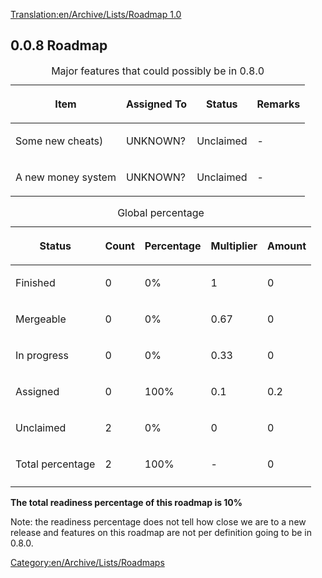 [[Translation:en/Archive/Lists/Roadmap 1.0]]
{{en/Archive/Lists/Roadmapheader|
previous=en/Archive/Lists/Roadmap 0.7|
current=Roadmap 0.8|
next=en/Archive/Lists/Roadmap 1.1|
}}
== 0.0.8 Roadmap ==

{| border="1"
|+ Major features that could possibly be in 0.8.0
|-
! Item !! Assigned To !! Status !! Remarks
|-
|Some new cheats) || UNKNOWN?
!class="claimed" | Unclaimed || -
|-
|A new money system || UNKNOWN?
!class="claimed" | Unclaimed || -
|}




{| border="1"
|+ Global percentage
|-
! Status !! Count !! Percentage !! Multiplier !! Amount
|-
!class="checked" | Finished || 0 || 0% || 1 || 0
|-
!class="wip" | Mergeable || 0 || 0% || 0.67 || 0
|-
!class="wip" | In progress || 0 || 0% || 0.33 || 0
|-
!class="claimed" | Assigned || 0 || 100% || 0.1 || 0.2
|-
!class="unclaimed" | Unclaimed || 2 || 0% || 0 || 0
|-
!class="wip" | Total percentage 
!class="wip" | 2
!class="wip" | 100% 
!class="wip" | - 
!class="wip" | 0
|-
|}
'''The total readiness percentage of this roadmap is 10%'''

Note: the readiness percentage does not tell how close we are to a new release and features on this roadmap are not per definition going to be in 0.8.0.
[[Category:en/Archive/Lists/Roadmaps]]